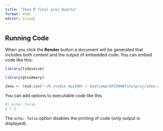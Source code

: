 ```yaml
---
title: "Ikea R final proj Quarto"
format: html
editor: visual
---
```


## Running Code

When you click the **Render** button a document will be generated that includes both content and the output of embedded code. You can embed code like this:

```r
library(tidyverse) 

library(gtsummary) 

ikea <- read.csv("~/R studio epi590r r bootcamp/EPI590Rfinalproj/ikea.csv")
```

You can add options to executable code like this

```r
#| echo: false
2 * 2
```

The `echo: false` option disables the printing of code (only output is displayed).
